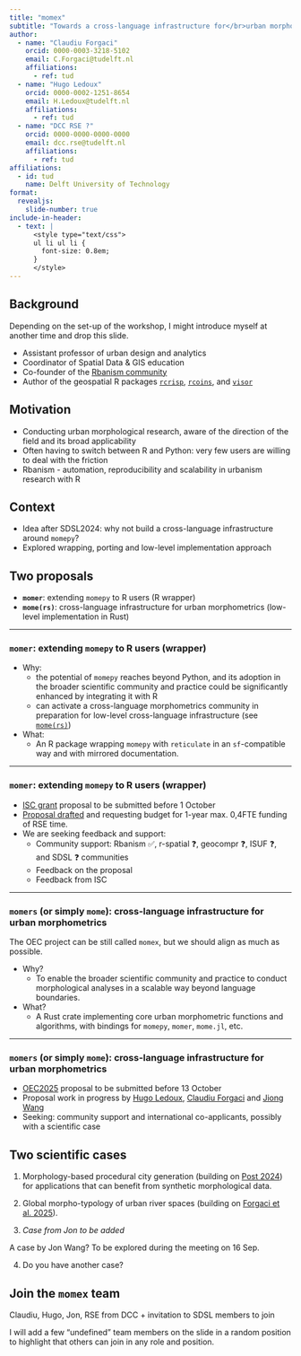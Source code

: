 ```yaml
---
title: "momex"
subtitle: "Towards a cross-language infrastructure for</br>urban morphometrics"
author:
  - name: "Claudiu Forgaci"
    orcid: 0000-0003-3218-5102
    email: C.Forgaci@tudelft.nl
    affiliations:
      - ref: tud
  - name: "Hugo Ledoux"
    orcid: 0000-0002-1251-8654
    email: H.Ledoux@tudelft.nl
    affiliations:
      - ref: tud
  - name: "DCC RSE ?"
    orcid: 0000-0000-0000-0000
    email: dcc.rse@tudelft.nl
    affiliations:
      - ref: tud
affiliations:
  - id: tud
    name: Delft University of Technology
format:
  revealjs:
    slide-number: true
include-in-header:
  - text: |
      <style type="text/css">
      ul li ul li {
        font-size: 0.8em;
      }
      </style>
---
```


## Background

::: {.callout}

Depending on the set-up of the workshop, I might introduce myself at another time and drop this slide.

:::

::: {.incremental}

- Assistant professor of urban design and analytics
- Coordinator of Spatial Data & GIS education
- Co-founder of the [Rbanism community](https://rbanism.org)
- Author of the geospatial R packages [`rcrisp`](https://cityriverspaces.github.io/rcrisp/), [`rcoins`](https://cityriverspaces.github.io/rcoins/), and [`visor`](https://cityriverspaces.github.io/visor/)

:::

## Motivation

::: {.incremental}

* Conducting urban morphological research, aware of the direction of the field and its broad applicability
* Often having to switch between R and Python: very few users are willing to deal with the friction
* Rbanism - automation, reproducibility and scalability in urbanism research with R

:::

## Context

* Idea after SDSL2024: why not build a cross-language infrastructure around `momepy`?
* Explored wrapping, porting and low-level implementation approach

## Two proposals

* **`momer`**: extending `momepy` to R users (R wrapper)
* **`mome(rs)`**: cross-language infrastructure for urban morphometrics (low-level implementation in Rust)

---

### `momer`: extending `momepy` to R users (wrapper)

::: {.incremental}

* Why:
  * the potential of `momepy` reaches beyond Python, and its adoption in the broader scientific community and practice could be significantly enhanced by integrating it with R
  * can activate a cross-language morphometrics community in preparation for low-level cross-language infrastructure (see [`mome(rs)`](#momers))

* What:
  * An R package wrapping `momepy` with `reticulate` in an `sf`-compatible way and with mirrored documentation.
  
:::

---

### `momer`: extending `momepy` to R users (wrapper)

::: {.incremental}

* [ISC grant](https://r-consortium.org/all-projects/callforproposals.html) proposal to be submitted before 1 October
* [Proposal drafted](https://cforgaci.github.io/momer/isc-proposal.pdf) and requesting budget for 1-year max. 0,4FTE funding of RSE time.
* We are seeking feedback and support:
  * Community support: Rbanism &#9989;, r-spatial &#x2753;, geocompr &#x2753;, ISUF &#x2753;, and SDSL &#x2753; communities
  * Feedback on the proposal
  * Feedback from ISC
:::

---

### `momers` (or simply `mome`): cross-language infrastructure for urban morphometrics

::: {.callout}

The OEC project can be still called `momex`, but we should align as much as possible.

:::

::: {.incremental}

* Why?
  * To enable the broader scientific community and practice to conduct morphological analyses in a scalable way beyond language boundaries.

* What?
  * A Rust crate implementing core urban morphometric functions and algorithms, with bindings for `momepy`, `momer`<span class="fragment">, `mome.jl`, etc.</span>

:::

---

### `momers` (or simply `mome`): cross-language infrastructure for urban morphometrics {#momers}

* [OEC2025](https://www.esciencecenter.nl/calls-for-proposals/open-escience-call-oec-2025/) proposal to be submitted before 13 October
* Proposal work in progress by [Hugo Ledoux](https://3d.bk.tudelft.nl/hledoux/), [Claudiu Forgaci](https://urbandesigntudelft.nl/team/claudiu-forgaci/) and [Jiong Wang](https://research.utwente.nl/en/persons/jiong-wang)
* Seeking: community support and international co-applicants, possibly with a scientific case

## Two scientific cases

1. Morphology-based procedural city generation (building on [Post 2024](https://resolver.tudelft.nl/uuid:d6dc629c-c75e-4578-b1a1-8ac741133751)) for applications that can benefit from synthetic morphological data.

2. Global morpho-typology of urban river spaces (building on [Forgaci et al. 2025](https://www.isuf2025.org/wp-content/uploads/2025/07/book_of_abstract_15-07-2025.pdf#page=89)). <!-- TODO one sentence description of the scientific challenge for speaker notes -->

3. _Case from Jon to be added_

::: {.callout}

A case by Jon Wang? To be explored during the meeting on 16 Sep.

:::

4. Do you have another case?

## Join the `momex` team

Claudiu, Hugo, Jon, RSE from DCC + invitation to SDSL members to join 

::: {.callout}

I will add a few "undefined" team members on the slide in a random position to highlight that others can join in any role and position.

:::
